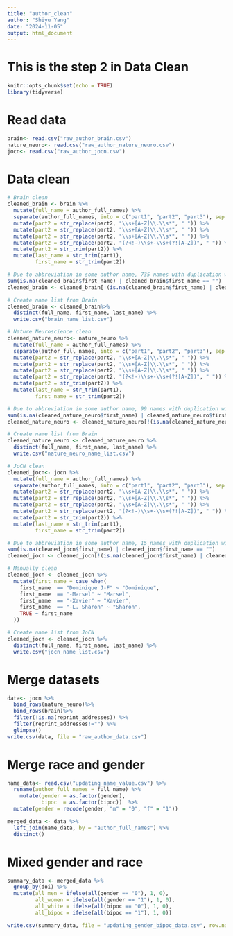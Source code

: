 ```yaml
---
title: "author_clean"
author: "Shiyu Yang"
date: "2024-11-05"
output: html_document
---
```


# This is the step 2 in Data Clean
```r
knitr::opts_chunk$set(echo = TRUE)
library(tidyverse)
```

# Read data
```r
brain<- read.csv("raw_author_brain.csv")
nature_neuro<- read.csv("raw_author_nature_neuro.csv")
jocn<- read.csv("raw_author_jocn.csv")
```

# Data clean
```r
# Brain clean
cleaned_brain <- brain %>%
  mutate(full_name = author_full_names) %>% 
  separate(author_full_names, into = c("part1", "part2", "part3"), sep = ",", fill = "right") %>%
  mutate(part2 = str_replace(part2, "\\s+[A-Z]\\.\\s*", " ")) %>% 
  mutate(part2 = str_replace(part2, "\\s+[A-Z]\\.\\s*", " ")) %>% 
  mutate(part2 = str_replace(part2, "\\s+[A-Z]\\.\\s*", " ")) %>% 
  mutate(part2 = str_replace(part2, "(?<!-)\\s+-\\s+(?![A-Z])", " ")) %>%
  mutate(part2 = str_trim(part2)) %>%
  mutate(last_name = str_trim(part1),
         first_name = str_trim(part2))

# Due to abbreviation in some author name, 735 names with duplication will be removed in the dataset
sum(is.na(cleaned_brain$first_name) | cleaned_brain$first_name == "")
cleaned_brain <- cleaned_brain[!(is.na(cleaned_brain$first_name) | cleaned_brain$first_name == ""), ]

# Create name list from Brain
cleaned_brain <- cleaned_brain%>% 
  distinct(full_name, first_name, last_name) %>% 
  write.csv("brain_name_list.csv")
```

```r
# Nature Neuroscience clean
cleaned_nature_neuro<- nature_neuro %>%
  mutate(full_name = author_full_names) %>% 
  separate(author_full_names, into = c("part1", "part2", "part3"), sep = ",", fill = "right") %>%
  mutate(part2 = str_replace(part2, "\\s+[A-Z]\\.\\s*", " ")) %>% 
  mutate(part2 = str_replace(part2, "\\s+[A-Z]\\.\\s*", " ")) %>% 
  mutate(part2 = str_replace(part2, "\\s+[A-Z]\\.\\s*", " ")) %>% 
  mutate(part2 = str_replace(part2, "(?<!-)\\s+-\\s+(?![A-Z])", " ")) %>%
  mutate(part2 = str_trim(part2)) %>%
  mutate(last_name = str_trim(part1),
         first_name = str_trim(part2))

# Due to abbreviation in some author name, 99 names with duplication will be removed in the dataset
sum(is.na(cleaned_nature_neuro$first_name) | cleaned_nature_neuro$first_name == "")
cleaned_nature_neuro <- cleaned_nature_neuro[!(is.na(cleaned_nature_neuro$first_name) | cleaned_nature_neuro$first_name == ""), ]

# Create name list from Brain
cleaned_nature_neuro <- cleaned_nature_neuro %>% 
  distinct(full_name, first_name, last_name) %>% 
  write.csv("nature_neuro_name_list.csv")
```

```r
# JoCN clean
cleaned_jocn<- jocn %>%
  mutate(full_name = author_full_names) %>% 
  separate(author_full_names, into = c("part1", "part2", "part3"), sep = ",", fill = "right") %>%
  mutate(part2 = str_replace(part2, "\\s+[A-Z]\\.\\s*", " ")) %>% 
  mutate(part2 = str_replace(part2, "\\s+[A-Z]\\.\\s*", " ")) %>% 
  mutate(part2 = str_replace(part2, "\\s+[A-Z]\\.\\s*", " ")) %>% 
  mutate(part2 = str_replace(part2, "(?<!-)\\s+-\\s+(?![A-Z])", " ")) %>%
  mutate(part2 = str_trim(part2)) %>%
  mutate(last_name = str_trim(part1),
         first_name = str_trim(part2))

# Due to abbreviation in some author name, 15 names with duplication will be removed in the dataset
sum(is.na(cleaned_jocn$first_name) | cleaned_jocn$first_name == "")
cleaned_jocn <- cleaned_jocn[!(is.na(cleaned_jocn$first_name) | cleaned_jocn$first_name == ""), ]

# Manually clean
cleaned_jocn <- cleaned_jocn %>%
  mutate(first_name = case_when(
    first_name  == "Dominique J-F" ~ "Dominique",
    first_name  == "-Marsel" ~ "Marsel",
    first_name  == "-Xavier" ~ "Xavier",
    first_name  == "-L. Sharon" ~ "Sharon",
    TRUE ~ first_name  
  )) 

# Create name list from JoCN
cleaned_jocn <- cleaned_jocn %>% 
  distinct(full_name, first_name, last_name) %>% 
  write.csv("jocn_name_list.csv")
```
# Merge datasets
```r
data<- jocn %>% 
  bind_rows(nature_neuro)%>% 
  bind_rows(brain)%>%
  filter(!is.na(reprint_addresses)) %>%   
  filter(reprint_addresses!="") %>% 
  glimpse()
write.csv(data, file = "raw_author_data.csv")
```
# Merge race and gender
```r
name_data<- read.csv("updating_name_value.csv") %>% 
  rename(author_full_names = full_name) %>% 
    mutate(gender = as.factor(gender),
           bipoc  = as.factor(bipoc))  %>% 
  mutate(gender = recode(gender, "m" = "0", "f" = "1"))

merged_data <- data %>%
  left_join(name_data, by = "author_full_names") %>% 
  distinct()
```
# Mixed gender and race
```r
summary_data <- merged_data %>%
  group_by(doi) %>%
  mutate(all_men = ifelse(all(gender == "0"), 1, 0),
         all_women = ifelse(all(gender == "1"), 1, 0),
         all_white = ifelse(all(bipoc == "0"), 1, 0),
         all_bipoc = ifelse(all(bipoc == "1"), 1, 0))
```

```r
write.csv(summary_data, file = "updating_gender_bipoc_data.csv", row.names = FALSE)
```
